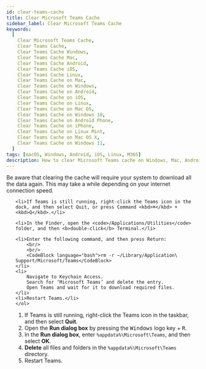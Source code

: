 ```yaml
---
id: clear-teams-cache
title: Clear Microsoft Teams Cache
sidebar_label: Clear Microsoft Teams Cache
keywords:
  [
    Clear Microsoft Teams Cache,
    Clear Teams Cache,
    Clear Teams Cache Windows,
    Clear Teams Cache Mac,
    Clear Teams Cache Android,
    Clear Teams Cache iOS,
    Clear Teams Cache Linux,
    Clear Teams Cache on Mac,
    Clear Teams Cache on Windows,
    Clear Teams Cache on Android,
    Clear Teams Cache on iOS,
    Clear Teams Cache on Linux,
    Clear Teams Cache on Mac OS,
    Clear Teams Cache on Windows 10,
    Clear Teams Cache on Android Phone,
    Clear Teams Cache on iPhone,
    Clear Teams Cache on Linux Mint,
    Clear Teams Cache on Mac OS X,
    Clear Teams Cache on Windows 11,
  ]
tags: [macOS, Windows, Android, iOS, Linux, M365]
description: How to clear Microsoft Teams cache on Windows, Mac, Android, iOS, and Linux.
---
```



<Admonition type="info" >
  <p>
   Be aware that clearing the cache will require your system to download all the data again. This may take a while depending on your internet connection speed.
  </p>
</Admonition>

<Tabs groupId="operating-systems">
  <TabItem value="mac" label="Mac" default>
    <ol>
    
    <li>If Teams is still running, right-click the Teams icon in the dock, and then select Quit, or press Command <kbd>⌘</kbd> + <kbd>Q</kbd>.</li>
    
    <li>In the Finder, open the <code>/Applications/Utilities</code> folder, and then <b>double-click</b> Terminal.</li>
    
    <li>Enter the following command, and then press Return: 
        <br/>
        <br/>
        <CodeBlock language="bash">rm -r ~/Library/Application\ Support/Microsoft/Teams</CodeBlock>
    </li>
    <li>
        Navigate to Keychain Access.
        Search for ‘Microsoft Teams’ and delete the entry.
        Open Teams and wait for it to download required files.
    </li>
    <li>Restart Teams.</li>
    </ol>

  </TabItem>
  <TabItem value="windows" label="Windows">
    <ol>
        <li>If Teams is still running, right-click the Teams icon in the taskbar, and then select <b>Quit</b>.</li>
        <li>Open the <b>Run dialog box</b> by pressing the <kbd>Windows</kbd> logo key + <kbd>R</kbd>.</li>
        <li>In the <b>Run dialog box</b>, enter <code>%appdata%\Microsoft\Teams</code>, and then select <b>OK</b>.</li>
        <li><b>Delete</b> all files and folders in the <code>%appdata%\Microsoft\Teams</code> directory.</li>
        <li>Restart Teams.</li>
    </ol>

  </TabItem>
</Tabs>
